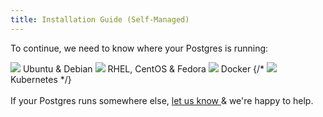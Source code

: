 ```yaml
---
title: Installation Guide (Self-Managed)
---
```




To continue, we need to know where your Postgres is running:

<div className={styles.installChoice}>
  <Link
    className={styles.installChoiceStep}
    to="04_configure_the_collector_package"
  >
    <img src={imgLogoUbuntu} />
    Ubuntu &amp; Debian
  </Link>
  <Link
    className={styles.installChoiceStep}
    to="04_configure_the_collector_package"
  >
    <img src={imgLogoRedhat} />
    RHEL, CentOS &amp; Fedora
  </Link>
  <Link className={styles.installChoiceStep} to="04_configure_the_collector_docker">
    <img src={imgLogoDocker} />
    Docker
  </Link>
  {/*<Link className={styles.installChoiceStep} to="03_enable_pg_stat_statements_kubernetes">
    <img src="/images/docs/logo_kubernetes.png" />
    Kubernetes
  </Link>*/}
</div>

<br />
If your Postgres runs somewhere else, <a href="mailto:support@pganalyze.com">
  let us know
</a> & we're happy to help.
